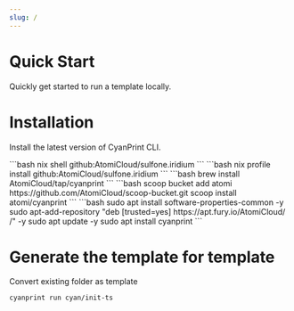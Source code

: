 ```yaml
---
slug: /
---
```



# Quick Start

Quickly get started to run a template locally.

# Installation

Install the latest version of CyanPrint CLI.

<Tabs>
  <TabItem value="nix-shell" label="Nix Shell">
    ```bash nix shell github:AtomiCloud/sulfone.iridium ```
  </TabItem>
  <TabItem value="nix-profile" label="Nix Profile">
    ```bash nix profile install github:AtomiCloud/sulfone.iridium ```
  </TabItem>
  <TabItem value="brew" label="Brew">
    ```bash brew install AtomiCloud/tap/cyanprint ```
  </TabItem>
  <TabItem value="scoop" label="Scoop">
    ```bash scoop bucket add atomi
    https://github.com/AtomiCloud/scoop-bucket.git scoop install atomi/cyanprint
    ```
  </TabItem>
  <TabItem value="apt" label="APT (Debian)">
    ```bash sudo apt install software-properties-common -y sudo
    apt-add-repository "deb [trusted=yes] https://apt.fury.io/AtomiCloud/ /" -y
    sudo apt update -y sudo apt install cyanprint ```
  </TabItem>
</Tabs>

# Generate the template for template

Convert existing folder as template

```bash
cyanprint run cyan/init-ts
```
